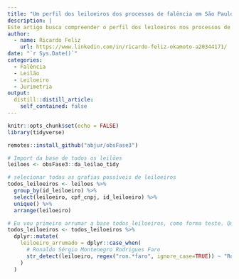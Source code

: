 ```yaml
---
title: "Um perfil dos leiloeiros dos processos de falência em São Paulo"
description: |
Este artigo busca compreender o perfil dos leiloeiros nos processos de falência em São Paulo
author:
  - name: Ricardo Feliz
    url: https://www.linkedin.com/in/ricardo-feliz-okamoto-a20344171/
date: "`r Sys.Date()`"
categories:
  - Falência
  - Leilão
  - Leiloeiro
  - Jurimetria
output:
  distill::distill_article:
    self_contained: false
---
```


```r
knitr::opts_chunk$set(echo = FALSE)
library(tidyverse)

```

```r
remotes::install_github("abjur/obsFase3")

# Import da base de todos os leilões
leiloes <- obsFase3::da_leilao_tidy

# selecionar todas as grafias possíveis de leiloeiros
todos_leiloeiros <- leiloes %>% 
  group_by(id_leiloeiro) %>% 
  select(leiloeiro, cpf_cnpj, id_leiloeiro) %>% 
  unique() %>% 
  arrange(leiloeiro)

# Eu vou primeiro arrumar a base todos_leiloeiros, como forma teste. Quando eu conseguir arrumar essa base, eu vou pegar o código e repetir ele pra "leilões"
todos_leiloeiros <- todos_leiloeiros %>% 
  dplyr::mutate(
    leiloeiro_arrumado = dplyr::case_when(
      # Ronaldo Sérgio Montenegro Rodrigues Faro
      str_detect(leiloeiro, regex("ron.*faro", ignore_case=TRUE)) ~ "Ronaldo Sérgio Montenegro Rodrigues Faro"
    )
  )

```


